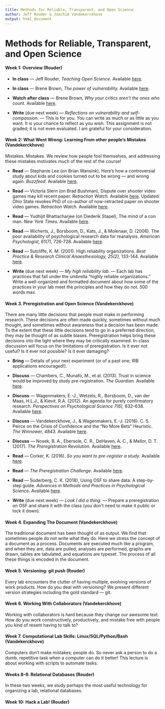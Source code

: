 ```yaml
---
title: Methods for Reliable, Transparent, and Open Science 
author: Jeff Rouder & Joachim Vandekerckhove 
output: html_document
---
```


# Methods for Reliable, Transparent, and Open Science 

#### Week 1: **Overview** (Rouder)

- **In class** --- Jeff Rouder, *Teaching Open Science.* Available [here](https://osf.io/wu8nq/).

- **In class** --- Brene Brown, *The power of vulnerability.* Available [here](https://www.ted.com/talks/brene_brown_on_vulnerability).

- **Watch after class** --- Brene Brown, *Why your critics aren't the ones who count.* Available [here](http://99u.com/videos/20052/brene-brown-stop-focusing-on-your-critics).

- **Write** (due next week) --- *Reflections on vulnerability and self-compassion.* --- This is for you.  You can write as much or as little as you want.  It is your chance to reflect as you wish.  This assignment is not graded; it is not even evaluated.  I am grateful for your consideration.

#### Week 2: **What Went Wrong: Learning From other people's Mistakes** (Vandekerckhove)

Mistakes. Mistakes.  We review how people fool themselves, and addressing these mistakes motivates much of the rest of the course!

- **Read** --- Stephanie Lee (on Brian Wansink), Here’s how a controversial study about kids and cookies turned out to be wrong — and wrong again. *Buzzfeed.* Available [here](https://www.buzzfeed.com/stephaniemlee/who-really-ate-the-apples-though?utm_term=.nlBadBdW3#.srB59g9L2).

- **Read** ---  Victoria Stern (on Brad Bushman), Dispute over shooter video games may kill recent paper. *Retraction Watch.* Available [here](http://retractionwatch.com/2016/12/09/dispute-shooter-video-games-may-kill-recent-paper/).
Updated: Ohio State revokes PhD of co-author of now-retracted paper on shooter video games. *Retraction Watch.* Available [here](http://retractionwatch.com/2017/08/25/co-author-now-retracted-paper-shooter-video-games-may-phd-revoked/).

- **Read** --- Yudhijit Bhattacharjee (on Diederik Stapel), The mind of a con man. *New York Times.* Available [here](http://www.nytimes.com/2013/04/28/magazine/diederik-stapels-audacious-academic-fraud.html?pagewanted=all).

- **Read** --- Wicherts, J., Borsboom, D., Kats, J., & Molenaar, D. (2006). The poor availability of psychological research data for reanalysis. *American Psychologist, 61(7),* 726-728. Available [here](https://github.com/rouderj/transparent-science-course/blob/master/readings/wicherts2006.pdf).

- **Read** --- Sutcliffe, K. M. (2001). High reliability organizations. *Best Practice & Research Clinical Anaesthesiology, 25(2),* 133-144. Available [here](https://github.com/rouderj/transparent-science-course/blob/master/readings/sutcliffe2001.pdf).

- **Write** (due next week) --- *My high reliability lab.* --- Each lab has practices that fall under the umbrella "highly reliable organizations."  Write a well-organized and formatted document about how some of the practices in your lab meet the principles and how they do not. 500 words max.

#### Week 3.  **Preregistration and Open Science**  (Vandekerckhove)

There are many little decisions that people must make in performing research. These decisions are often made quickly, sometimes without much thought, and sometimes without awareness that a decision has been made.  To the extent that these little decisions tend to go in a preferred direction, they may be thought of as subtle biases.   Preregistration helps bring these decisions into the light where they may be critically examined. In-class discussion will focus on the limitations of preregistration. Is it ever not useful? Is it ever not possible? Is it ever damaging?

- **Bring** --- Details of your next experiment (or of a past one; IRB applications encouraged!).

- **Discuss** --- Chambers, C., Munafo, M., et al. (2013). Trust in science would be improved by study pre-registration. *The Guardian.* Available [here](https://www.theguardian.com/science/blog/2013/jun/05/trust-in-science-study-pre-registration).

- **Discuss** --- Wagenmakers, E.-J., Wetzels, R., Borsboom, D., van der Maas, H.L.J., & Kievit, R.A. (2012). An agenda for purely confirmatory research. *Perspectives on Psychological Science 7(6),* 632–638. Available [here](https://github.com/rouderj/transparent-science-course/blob/master/readings/wagenmakers2012.pdf).

- **Discuss** --- Vandekerckhove, J., & Wagenmakers, E.-J. (2016). C. S. Peirce on the Crisis of Confidence and the "No More Bets" Heuristic. *The Winnower, 4843.* Available [here](https://github.com/rouderj/transparent-science-course/blob/master/readings/vandekerckhove2016.pdf).
 
- **Discuss** --- Nosek, B. A., Ebersole, C. R., DeHaven, A. C., & Mellor, D. T. (2017). *The Preregistration Revolution.* Available [here](osf.io/2dxu5).

- **Read** --- Corker, K. (2016). *So you want to pre-register a study.* Available [here](https://scienceofpsych.wordpress.com/2016/02/05/so-you-want-to-pre-register-a-study/).

- **Read** --- *The Preregistration Challenge.* Available [here](https://cos.io/prereg/).

- **Read** --- Soderberg, C. K. (2018), Using OSF to share data: A step-by-step guide. *Advances in Methods and Practices in Psychological Science*. Available [here](https://github.com/rouderj/transparent-science-course/blob/master/readings/soderberg2018.pdf).

- **Write** (due next week) --- *Look I did a thing.* --- Prepare a preregistration on OSF and share it with the class (you don't need to make it public or lock it down).

#### Week 4. **Expanding The Document** (Vandekerckhove)

The traditional document has been thought of as output.  We find that sometimes people do not write what they do.  Here we stress the concept of a document as a process.  Documents are executed much like a program, and when they are, data are pulled, analyses are performed, graphs are drawn, tables are tabulated, and equations are typeset.  The process of all these things is encoded in the document.

#### Week 5. **Versioning: git push** (Rouder)

Every lab encounters the clutter of having multiple, evolving versions of work products.  How do you deal with versioning?  We present different version strategies including the gold standard --- git.

#### Week 6. **Working With Collaborators** (Vandekerckhove)

Working with collaborators is hard because they change our awesome text.  How do you work constructively, productively, and mistake free with people you kind of resent having to  talk to?

#### Week 7. **Computational Lab Skills: Linux/SQL/Python/Bash** (Vandekerckhove)

Computers don't make mistakes; people do.  So never ask a person to do a dumb, repetitive task when a computer can do it better!  This lecture is about working with scripts to automate tasks.

#### Weeks 8--9. **Relational Databases** (Rouder)

In these two weeks, we study perhaps the most useful technology for organizing a lab, relational databases. 

#### Week 10: **Hack a Lab!** (Rouder)

